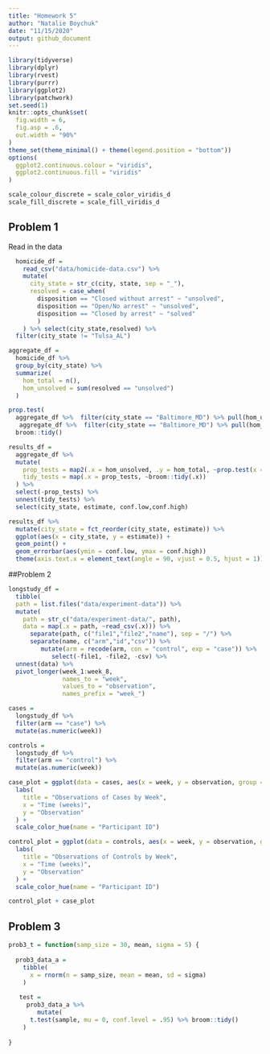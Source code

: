 ```yaml
---
title: "Homework 5"
author: "Natalie Boychuk"
date: "11/15/2020"
output: github_document 
---
```


```r
library(tidyverse)
library(dplyr)
library(rvest)
library(purrr)
library(ggplot2)
library(patchwork)
set.seed(1)
knitr::opts_chunk$set(
  fig.width = 6,
  fig.asp = .6,
  out.width = "90%"
)
theme_set(theme_minimal() + theme(legend.position = "bottom"))
options(
  ggplot2.continuous.colour = "viridis",
  ggplot2.continuous.fill = "viridis"
)

scale_colour_discrete = scale_color_viridis_d
scale_fill_discrete = scale_fill_viridis_d

```

## Problem 1 
Read in the data 
```r
  homicide_df = 
    read_csv("data/homicide-data.csv") %>% 
    mutate(
      city_state = str_c(city, state, sep = "_"),
      resolved = case_when(
        disposition == "Closed without arrest" ~ "unsolved",
        disposition == "Open/No arrest" ~ "unsolved",
        disposition == "Closed by arrest" ~ "solved"
        )
    ) %>% select(city_state,resolved) %>% 
  filter(city_state != "Tulsa_AL")

```

```r
aggregate_df = 
  homicide_df %>% 
  group_by(city_state) %>% 
  summarize(
    hom_total = n(),
    hom_unsolved = sum(resolved == "unsolved")
  ) 
```

```r
prop.test(
  aggregate_df %>%  filter(city_state == "Baltimore_MD") %>% pull(hom_unsolved),
   aggregate_df %>%  filter(city_state == "Baltimore_MD") %>% pull(hom_total)) %>% 
  broom::tidy()

```

```r
results_df = 
  aggregate_df %>% 
  mutate(
    prop_tests = map2(.x = hom_unsolved, .y = hom_total, ~prop.test(x = .x, n = .y)),
    tidy_tests = map(.x = prop_tests, ~broom::tidy(.x))
  ) %>% 
  select(-prop_tests) %>% 
  unnest(tidy_tests) %>% 
  select(city_state, estimate, conf.low,conf.high)
```

```r
results_df %>% 
  mutate(city_state = fct_reorder(city_state, estimate)) %>% 
  ggplot(aes(x = city_state, y = estimate)) +
  geom_point() + 
  geom_errorbar(aes(ymin = conf.low, ymax = conf.high))
  theme(axis.text.x = element_text(angle = 90, vjust = 0.5, hjust = 1))

```

##Problem 2 

```r
longstudy_df = 
  tibble(
  path = list.files("data/experiment-data")) %>% 
  mutate(
    path = str_c("data/experiment-data/", path),
    data = map(.x = path, ~read_csv(.x))) %>% 
      separate(path, c("file1","file2","name"), sep = "/") %>% 
      separate(name, c("arm","id","csv")) %>% 
         mutate(arm = recode(arm, con = "control", exp = "case")) %>% 
            select(-file1, -file2, -csv) %>% 
  unnest(data) %>% 
  pivot_longer(week_1:week_8,
               names_to = "week",
               values_to = "observation",
               names_prefix = "week_")

```

```r
cases = 
  longstudy_df %>% 
  filter(arm == "case") %>% 
  mutate(as.numeric(week))

controls = 
  longstudy_df %>%
  filter(arm == "control") %>% 
  mutate(as.numeric(week))

case_plot = ggplot(data = cases, aes(x = week, y = observation, group = id)) + geom_line(aes(color = id)) + 
  labs(
    title = "Observations of Cases by Week",
    x = "Time (weeks)",
    y = "Observation"
  ) + 
  scale_color_hue(name = "Participant ID")

control_plot = ggplot(data = controls, aes(x = week, y = observation, group = id)) + geom_line(aes(color = id)) + 
  labs(
    title = "Observations of Controls by Week",
    x = "Time (weeks)",
    y = "Observation"
  ) + 
  scale_color_hue(name = "Participant ID")

control_plot + case_plot

```

## Problem 3 

```r

prob3_t = function(samp_size = 30, mean, sigma = 5) {
  
  prob3_data_a = 
    tibble(
      x = rnorm(n = samp_size, mean = mean, sd = sigma)
    )
  
   test = 
     prob3_data_a %>% 
        mutate(
      t.test(sample, mu = 0, conf.level = .95) %>% broom::tidy()
    )
  
}
```


